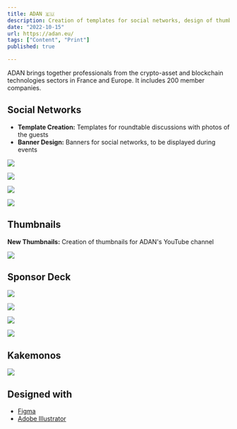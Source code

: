 ```yaml
---
title: ADAN 🇪🇺
description: Creation of templates for social networks, design of thumbnails for YouTube, NFT design, creation of Kakemonos and Sponsor Deck.
date: "2022-10-15"
url: https://adan.eu/
tags: ["Content", "Print"]
published: true

---
```


ADAN brings together professionals from the crypto-asset and blockchain technologies sectors in France and Europe. It includes 200 member companies.

## Social Networks

- **Template Creation:** Templates for roundtable discussions with photos of the guests
- **Banner Design:** Banners for social networks, to be displayed during events

![](/adan-twitter.webp)

![](/adan-cff.webp)

![](/cff-cool-1.webp)

![](/cff-cool-2.webp)

## Thumbnails

**New Thumbnails:** Creation of thumbnails for ADAN's YouTube channel

![](/adan-youtube.webp)

## Sponsor Deck

![](/sponso-1.webp)

![](/sponso-2.webp)

![](/sponso-3.webp)

![](/sponso-4.webp)

## Kakemonos

![](/kakemono-nft.webp)

## Designed with

- [Figma](https://www.figma.com/)
- [Adobe Illustrator](https://www.adobe.com/fr/products/illustrator.html)
